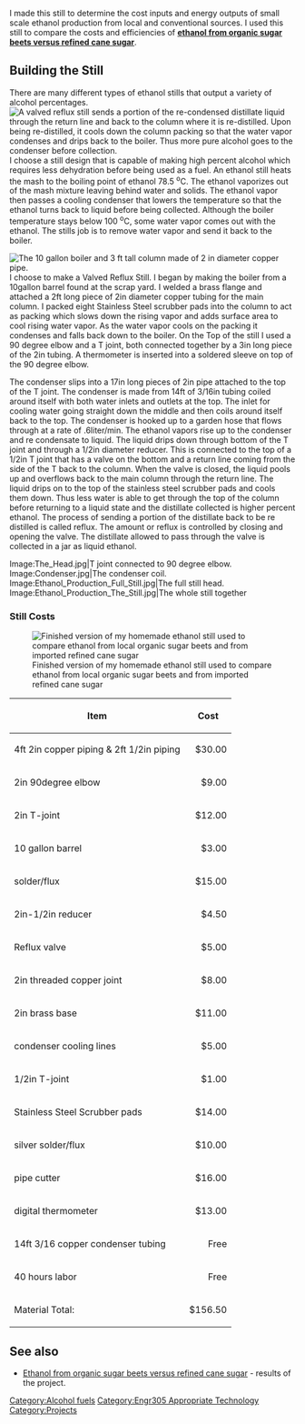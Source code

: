 I made this still to determine the cost inputs and energy outputs of small scale ethanol production from local and conventional sources. I used this still to compare the costs and efficiencies of '''[[ethanol from organic sugar beets versus refined cane sugar]]'''.

== Building the Still ==
There are many different types of ethanol stills that output a variety of alcohol percentages. [[Image:Reflux_Still_pic.JPG|thumb|A valved reflux still sends a portion of the re-condensed distillate liquid through the return line and back to the column where it is re-distilled. Upon being re-distilled, it cools down the column packing so that the water vapor condenses and drips back to the boiler. Thus more pure alcohol goes to the condenser before collection.]]
I choose a still design that is capable of making high percent alcohol which requires less dehydration before being used as a fuel. An ethanol still heats the mash to the boiling point of ethanol 78.5 <sup>o</sup>C. The ethanol vaporizes out of the mash mixture leaving behind water and solids. The ethanol vapor then passes a cooling condenser that lowers the temperature so that the ethanol turns back to liquid before being collected. Although the boiler temperature stays below 100 <sup>o</sup>C, some water vapor comes out with the ethanol. The stills job is to remove water vapor and send it back to the boiler. 

[[Image:The_Still_boiler.jpg|thumb|left|The 10 gallon boiler and 3 ft tall column made of 2 in diameter copper pipe.]] 
I choose to make a Valved Reflux Still. I began by making the boiler from a 10gallon barrel found at the scrap yard. I welded a brass flange and attached a 2ft long piece of 2in diameter copper tubing for the main column. I packed eight Stainless Steel scrubber pads into the column to act as packing which slows down the rising vapor and adds surface area to cool rising water vapor. As the water vapor cools on the packing it condenses and falls back down to the boiler. On the Top of the still I used a 90 degree elbow and a T joint, both connected together by a 3in long piece of the 2in tubing. A thermometer is inserted into a soldered sleeve on top of the 90 degree elbow. 

The condenser slips into a 17in long pieces of 2in pipe attached to the top of the T joint. 
The condenser is made from 14ft of 3/16in tubing coiled around itself with both water inlets and outlets at the top. The inlet for cooling water going straight down the middle and then coils around itself back to the top. The condenser is hooked up to a garden hose that flows through at a rate of .6liter/min. The ethanol vapors rise up to the condenser and re condensate to liquid. The liquid drips down through bottom of the T joint and through a 1/2in diameter reducer. This is connected to the top of a 1/2in T joint that has a valve on the bottom and a return line coming from the side of the T back to the column. When the valve is closed, the liquid pools up and overflows back to the main column through the return line. The liquid drips on to the top of the stainless steel scrubber pads and cools them down. Thus less water is able to get through the top of the column before returning to a liquid state and the distillate collected is higher percent ethanol. The process of sending a portion of the distillate back to be re distilled is called reflux. The amount or reflux is controlled by closing and opening the valve. The distillate allowed to pass through the valve is collected in a jar as liquid ethanol.     

<gallery>
Image:The_Head.jpg|T joint connected to 90 degree elbow. 
Image:Condenser.jpg|The condenser coil. 
Image:Ethanol_Production_Full_Still.jpg‎|The full still head. 
Image:Ethanol_Production_The_Still.jpg|The whole still together‎ 
</gallery>

==='''Still Costs'''===
[[Image:Ethanol_production_my_pipebomb.jpg|right|Finished version of my homemade ethanol still used to compare ethanol from local organic sugar beets and from imported refined cane sugar]]

{| border="1" cellspacing="0" cellpadding="2"
! Item || Cost
|- 
| 4ft 2in copper piping & 2ft 1/2in piping  ||align="right"| $30.00
|- 
| 2in 90degree elbow ||align="right"| $9.00
|- 
| 2in T-joint ||align="right"| $12.00
|- 
| 10 gallon barrel ||align="right"| $3.00
|- 
| solder/flux  ||align="right"| $15.00
|- 
| 2in-1/2in reducer||align="right"| $4.50
|- 
| Reflux valve  ||align="right"| $5.00
|- 
| 2in threaded copper joint||align="right"| $8.00
|- 
| 2in brass base||align="right"| $11.00
|- 
| condenser cooling lines||align="right"| $5.00
|- 
| 1/2in T-joint ||align="right"| $1.00
|- 
| Stainless Steel Scrubber pads||align="right"| $14.00
|- 
| silver solder/flux||align="right"| $10.00
|- 
| pipe cutter||align="right"| $16.00
|- 
| digital thermometer ||align="right"| $13.00
|- 
| 14ft 3/16 copper condenser tubing ||align="right"| Free
|- 
| 40 hours labor ||align="right"| Free
|- 
! Material Total:||align="right"| $156.50 
|}

== See also ==

* [[Ethanol from organic sugar beets versus refined cane sugar]] - results of the project.

[[Category:Alcohol fuels]]
[[Category:Engr305 Appropriate Technology]]
[[Category:Projects]]